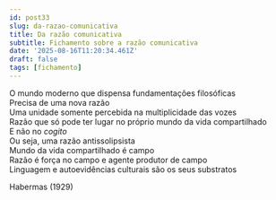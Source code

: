 ```yaml
---
id: post33
slug: da-razao-comunicativa
title: Da razão comunicativa
subtitle: Fichamento sobre a razão comunicativa
date: '2025-08-16T11:20:34.461Z'
draft: false
tags: [fichamento]
---
```

O mundo moderno que dispensa fundamentações filosóficas  
Precisa de uma nova razão  
Uma unidade somente percebida na multiplicidade das vozes  
Razão que só pode ter lugar no próprio mundo da vida compartilhado  
E não no _cogito_  
Ou seja, uma razão antissolipsista  
Mundo da vida compartilhado é campo  
Razão é força no campo e agente produtor de campo  
Linguagem e autoevidências culturais são os seus substratos  

Habermas (1929)